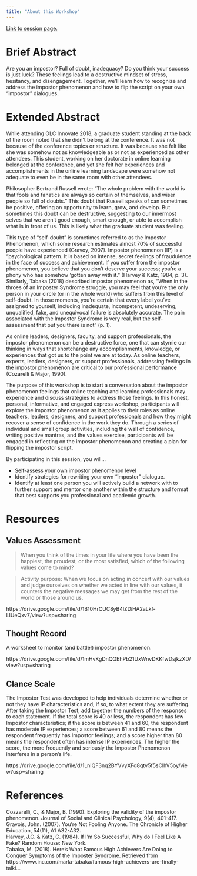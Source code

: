 ```yaml
---
title: "About this Workshop"
---
```


[Link to session page.](https://onlinelearningconsortium.org/olc-accelerate-2019-session-page/?session=7732)

# Brief Abstract

Are you an impostor? Full of doubt, inadequacy? Do you think your success is just luck? These feelings lead to a destructive mindset of stress, hesitancy, and disengagement.  Together, we'll learn how to recognize and address the impostor phenomenon and how to flip the script on your own “impostor” dialogues.

# Extended Abstract

While attending OLC Innovate 2018, a graduate student standing at the back of the room noted that she didn’t belong at the conference. It was not because of the conference topics or structure. It was because she felt like she was somehow not as knowledgeable as or not as experienced as other attendees.  This student, working on her doctorate in online learning belonged at the conference, and yet she felt her experiences and accomplishments in the online learning landscape were somehow not adequate to even be in the same room with other attendees.

Philosopher Bertrand Russell wrote: “The whole problem with the world is that fools and fanatics are always so certain of themselves, and wiser people so full of doubts.”  This doubt that Russell speaks of can sometimes be positive, offering an opportunity to learn, grow, and develop.  But sometimes this doubt can be destructive, suggesting to our innermost selves that we aren’t good enough, smart enough, or able to accomplish what is  in front of us. This is likely what the graduate student was feeling.

This type of “self-doubt” is sometimes referred to as the Impostor Phenomenon, which some research estimates almost 70% of successful people have experienced (Gravoy, 2007).  Impostor phenomenon (IP) is a “psychological pattern. It is based on intense, secret feelings of fraudulence in the face of success and achievement. If you suffer from the impostor phenomenon, you believe that you don’t deserve your success; you’re a phony who has somehow ‘gotten away with it.” (Harvey & Katz, 1984, p. 3).  Similarly, Tabaka (2018) described impostor phenomenon as, “When in the throes of an Imposter Syndrome struggle, you may feel that you're the only person in your circle (or in the whole world) who suffers from this level of self-doubt. In those moments, you're certain that every label you've assigned to yourself, including inadequate, incompetent, undeserving, unqualified, fake, and unequivocal failure is absolutely accurate. The pain associated with the Imposter Syndrome is very real, but the self-assessment that put you there is not” (p. 1). 

As online leaders, designers, faculty, and support professionals, the impostor phenomenon can be a destructive force, one that can stymie our thinking in ways that shortchange any accomplishments, knowledge, or experiences that got us to the point we are at today.  As online teachers, experts, leaders, designers, or support professionals, addressing feelings in the impostor phenomenon are critical to our professional performance (Cozarelli & Major, 1990).

The purpose of this workshop is to start a conversation about the impostor phenomenon feelings that online teaching and learning professionals may experience and discuss strategies to address those feelings.  In this honest, personal, informative, and engaged express workshop, participants will explore the impostor phenomenon as it applies to their roles as online teachers, leaders, designers, and support professionals and how they might recover a sense of confidence in the work they do. Through a series of individual and small group activities, including the wall of confidence, writing positive mantras, and the values exercise, participants will be engaged in reflecting on the impostor phenomenon and creating a plan for flipping the impostor script.

By participating in this session, you will...

+ Self-assess your own impostor phenomenon level
+ Identify strategies for rewriting your own “impostor” dialogue.
+ Identify at least one person you will actively build a network with to further support and mentor one another within the structure and format that best supports you professional and academic growth.  

# Resources

## Values Assessment

>When you think of the times in your life where you have been the happiest, the proudest, or the most satisfied, which of the following values come to mind?

>Activity purpose:  When we focus on acting in concert with our values and judge ourselves on whether we acted in line with our values, it counters the negative messages we may get from the rest of the world or those around us.  

https://drive.google.com/file/d/1B10HrCUC8yB4lZDiHA2aLkf-LIUeQxv7/view?usp=sharing

## Thought Record

A worksheet to monitor (and battle!) impostor phenomenon.

https://drive.google.com/file/d/1mHvKgDnQQEhPb21UxWnvDKKfwDsjkzXD/view?usp=sharing

## Clance Scale

The Impostor Test was developed to help individuals determine whether or not they have IP characteristics and, if so, to what extent they are suffering. After taking the Impostor Test, add together the numbers of the responses to each statement. If the total score is 40 or less, the respondent has few Impostor characteristics; if the score is between 41 and 60, the respondent has moderate IP experiences; a score between 61 and 80 means the respondent frequently has Impostor feelings; and a score higher than 80 means the respondent often has intense IP experiences. The higher the score, the more frequently and seriously the Impostor Phenomenon interferes in a person’s life. 

https://drive.google.com/file/d/1LnIQF3nq2BYVvyXFd8qtv5f5sClhV5oy/view?usp=sharing


# References

Cozzarelli, C., & Major, B. (1990). Exploring the validity of the impostor phenomenon. Journal of Social and Clinical Psychology, 9(4), 401-417.  
Gravois, John. (2007). You're Not Fooling Anyone. The Chronicle of Higher Education, 54(11), A1 A32-A32.  
Harvey, J.C. & Katz, C. (1984). If I’m So Successful, Why do I Feel Like A Fake? Random House: New York.  
Tabaka, M. (2018). Here's What Famous High Achievers Are Doing to Conquer Symptoms of the Imposter Syndrome.   Retrieved from https://www.inc.com/marla-tabaka/famous-high-achievers-are-finally-talki...
